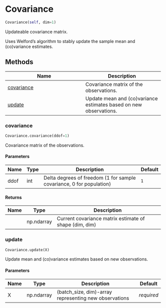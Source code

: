 # Covariance { #stats.Covariance }

```python
Covariance(self, dim=1)
```

Updateable covariance matrix.

Uses Welford's algorithm to stably update the sample mean and (co)variance estimates.

## Methods

| Name | Description |
| --- | --- |
| [covariance](#stats.Covariance.covariance) | Covariance matrix of the observations. |
| [update](#stats.Covariance.update) | Update mean and (co)variance estimates based on new observations. |

### covariance { #stats.Covariance.covariance }

```python
Covariance.covariance(ddof=1)
```

Covariance matrix of the observations.

#### Parameters {.doc-section .doc-section-parameters}

| Name   | Type   | Description                                                          | Default   |
|--------|--------|----------------------------------------------------------------------|-----------|
| ddof   | int    | Delta degrees of freedom (1 for sample covariance, 0 for population) | `1`       |

#### Returns {.doc-section .doc-section-returns}

| Name   | Type       | Description                                            |
|--------|------------|--------------------------------------------------------|
|        | np.ndarray | Current covariance matrix estimate of shape (dim, dim) |

### update { #stats.Covariance.update }

```python
Covariance.update(X)
```

Update mean and (co)variance estimates based on new observations.

#### Parameters {.doc-section .doc-section-parameters}

| Name   | Type       | Description                                           | Default    |
|--------|------------|-------------------------------------------------------|------------|
| X      | np.ndarray | (batch_size, dim)-array representing new observations | _required_ |